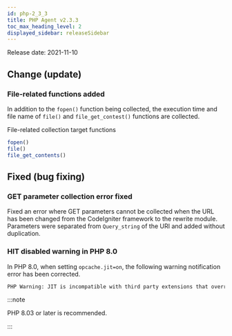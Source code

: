```yaml
---
id: php-2_3_3
title: PHP Agent v2.3.3
toc_max_heading_level: 2
displayed_sidebar: releaseSidebar
---
```



Release date: 2021-11-10

## Change (update)

### File-related functions added

In addition to the `fopen()` function being collected, the execution time and file name of `file()` and `file_get_contest()` functions are collected.

File-related collection target functions

```php
fopen()
file()
file_get_contents()
```

## Fixed (bug fixing)

### GET parameter collection error fixed

Fixed an error where GET parameters cannot be collected when the URL has been changed from the CodeIgniter framework to the rewrite module. Parameters were separated from `Query_string` of the URI and added without duplication. 

### HIT disabled warning in PHP 8.0

In PHP 8.0, when setting `opcache.jit=on`, the following warning notification error has been corrected.

```bash
PHP Warning: JIT is incompatible with third party extensions that override zend_execute_ex(). JIT disabled. in Unknown on line 0
```

:::note

PHP 8.03 or later is recommended.

:::
